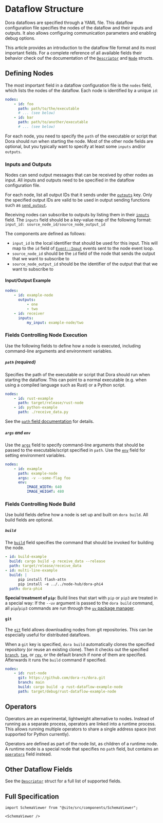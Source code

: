 # Dataflow Structure

Dora dataflows are specified through a YAML file.
This dataflow configuration file specifies the nodes of the dataflow and their inputs and outputs.
It also allows configuring communication parameters and enabling debug options.

This article provides an introduction to the dataflow file format and its most important fields.
For a complete reference of all available fields their behavior check ouf the documentation of the
[`Descriptor`](https://docs.rs/dora-core/0.3.12/dora_core/descriptor/struct.Descriptor.html) and
[`Node`](https://docs.rs/dora-core/0.3.12/dora_core/descriptor/struct.Node.html) structs.

## Defining Nodes

The most important field in a dataflow configuration file is the `nodes` field, which lists the
nodes of the dataflow.
Each node is identified by a unique `id`:

```yaml
nodes:
    - id: foo
      path: path/to/the/executable
      # ... (see below)
    - id: bar
      path: path/to/another/executable
      # ... (see below)
```

For each node, you need to specify the `path` of the executable or script that Dora should run when starting the node.
Most of the other node fields are optional, but you typically want to specify at least some `inputs` and/or `outputs`.

### Inputs and Outputs

Nodes can send output messages that can be received by other nodes as input.
All inputs and outputs need to be specified in the dataflow configuration file.

For each node, list all output IDs that it sends under the
[`outputs`](https://docs.rs/dora-core/latest/dora_core/descriptor/struct.Node.html#structfield.outputs)
key.
Only the specified output IDs are valid to be used in output sending functions such as
[`send_output`](https://docs.rs/dora-node-api/latest/dora_node_api/struct.DoraNode.html#method.send_output).

Receiving nodes can subscribe to outputs by listing them in their
[`inputs`](https://docs.rs/dora-core/latest/dora_core/descriptor/struct.Node.html#structfield.inputs)
field.
The `inputs` field should be a key-value map of the following format:
`input_id: source_node_id/source_node_output_id`

The components are defined as follows:

-   `input_id` is the local identifier that should be used for this input.
    This will map to the `id` field of
    [`Event::Input`](https://docs.rs/dora-node-api/latest/dora_node_api/enum.Event.html#variant.Input)
    events sent to the node event loop.
-   `source_node_id` should be the `id` field of the node that sends the output that we want
    to subscribe to
-   `source_node_output_id` should be the identifier of the output that that we want
    to subscribe to

#### Input/Output Example

```yaml
nodes:
    - id: example-node
      outputs:
          - one
          - two
    - id: receiver
      inputs:
          my_input: example-node/two
```

### Fields Controlling Node Execution

Use the following fields to define how a node is executed, including command-line arguments and environment
variables.

##### `path` (required)

Specifies the path of the executable or script that Dora should run when starting the dataflow.
This can point to a normal executable (e.g. when using a compiled language such as Rust) or a Python script.

```yaml
nodes:
    - id: rust-example
      path: target/release/rust-node
    - id: python-example
      path: ./receive_data.py
```

See the
[`path` field documentation](https://docs.rs/dora-core/latest/dora_core/descriptor/struct.Node.html#structfield.path)
for details.

##### `args` and `env`

Use the
[`args`](https://docs.rs/dora-core/latest/dora_core/descriptor/struct.Node.html#structfield.args)
field to specify command-line arguments that should be passed to the executable/script specified in
`path`.
Use the
[`env`](https://docs.rs/dora-core/latest/dora_core/descriptor/struct.Node.html#structfield.env)
field for setting environment variables.

```yaml
nodes:
    - id: example
      path: example-node
      args: -v --some-flag foo
      env:
          IMAGE_WIDTH: 640
          IMAGE_HEIGHT: 480
```

### Fields Controlling Node Build

Use build fields define how a node is set up and built on `dora build`.
All build fields are optional.

##### `build`

The
[`build`](https://docs.rs/dora-core/latest/dora_core/descriptor/struct.Node.html#structfield.build)
field specifies the command that should be invoked for building the node.

```yaml
- id: build-example
  build: cargo build -p receive_data --release
  path: target/release/receive_data
- id: multi-line-example
  build: |
      pip install flash-attn
      pip install -e ../../node-hub/dora-phi4
  path: dora-phi4
```

**Special treatment of `pip`:** Build lines that start with `pip` or `pip3` are treated in a
special way:
If the `--uv` argument is passed to the `dora build` command, all `pip`/`pip3` commands are run
through the [`uv` package manager](https://docs.astral.sh/uv/).

#### `git`

The [`git`](https://docs.rs/dora-core/latest/dora_core/descriptor/struct.Node.html#structfield.git)
field allows downloading nodes from git repositories.
This can be especially useful for distributed dataflows.

When a `git` key is specified, `dora build` automatically clones the specified repository (or reuse
an existing clone).
Then it checks out the specified [`branch`](#branch), [`tag`](#tag), or [`rev`](#rev), or the
default branch if none of them are specified.
Afterwards it runs the `build` command if specified.

```yaml
nodes:
    - id: rust-node
      git: https://github.com/dora-rs/dora.git
      branch: main
      build: cargo build -p rust-dataflow-example-node
      path: target/debug/rust-dataflow-example-node
```

## Operators

Operators are an experimental, lightweight alternative to nodes.
Instead of running as a separate process, operators are linked into a runtime process.
This allows running multiple operators to share a single address space (not supported for Python currently).

Operators are defined as part of the node list, as children of a runtime node.
A runtime node is a special node that specifies no `path` field, but contains an
[`operators`](https://docs.rs/dora-core/latest/dora_core/descriptor/struct.Node.html#structfield.operators)
field instead.

## Other Dataflow Fields

See the [`Descriptor`](https://docs.rs/dora-core/latest/dora_core/descriptor/struct.Descriptor.html)
struct for a full list of supported fields.

## Full Specification

```mdx-code-block
import SchemaViewer from "@site/src/components/SchemaViewer";

<SchemaViewer />
```
